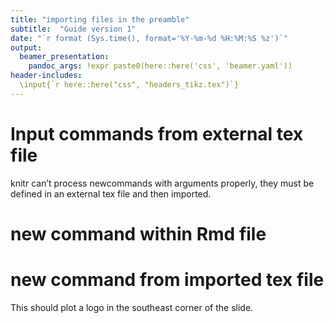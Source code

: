 ```yaml
---
title: "importing files in the preamble"
subtitle:  "Guide version 1"
date: "`r format (Sys.time(), format='%Y-%m-%d %H:%M:%S %z')`"
output:
  beamer_presentation:
    pandoc_args: !expr paste0(here::here('css', 'beamer.yaml'))
header-includes:
  \input{`r here::here("css", "headers_tikz.tex")`}
---
```


# Input commands from external tex file

knitr can't process newcommands with arguments properly, they must be defined in an external tex file and then imported.

\input{`r here::here("css", "newcommands.tex")`}

# new command within Rmd file
\newcommand{\atest} { and seven years ago }
\atest

# new command from imported tex file

This should plot a logo in the southeast corner of the slide.

\logoSoutheast{`r here::here("images", "test", "iClicker_logo.png")`}



